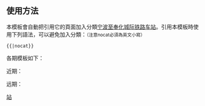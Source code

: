 <includeonly><!-- 在這裡加入模板的保護標識 --></includeonly><noinclude>{{template doc page viewed directly}}</noinclude>

==使用方法==
本模板會自動把引用它的頁面加入分類[[:Category:宁波至奉化城际铁路车站|宁波至奉化城际铁路车站]]。引用本模板時使用下列語法，可以避免加入分類：<small>（注意nocat必須為英文小寫）</small>
 <nowiki>{{</nowiki>{{PAGENAME}}<nowiki>|nocat}}</nowiki>

各期模板如下：

近期：
{{宁波至奉化城际铁路|nocat}}

远期：
{{宁波至奉化城际铁路|nocat|F}}
<includeonly>
[[Category:宁波轨道交通模板|站]]
</includeonly>